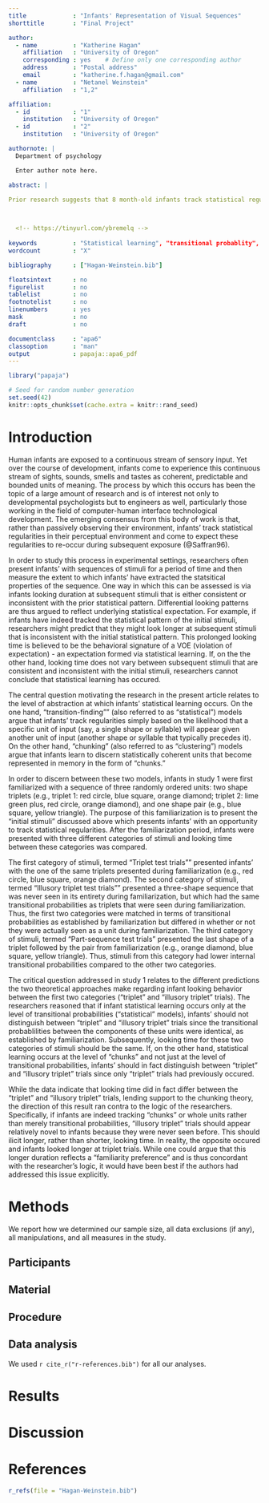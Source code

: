```yaml
---
title             : "Infants' Representation of Visual Sequences"
shorttitle        : "Final Project"

author: 
  - name          : "Katherine Hagan"
    affiliation   : "University of Oregon"
    corresponding : yes    # Define only one corresponding author
    address       : "Postal address"
    email         : "katherine.f.hagan@gmail.com"
  - name          : "Netanel Weinstein"
    affiliation   : "1,2"

affiliation:
  - id            : "1"
    institution   : "University of Oregon"
  - id            : "2"
    institution   : "University of Oregon"

authornote: |
  Department of psychology 

  Enter author note here.

abstract: |

Prior research suggests that 8 month-old infants track statistical regularities in their perceptual environment and come to expect these regularities to re-occur during subsequent exposure (@Saffran96). A central debate in this regard relates to the level of abstraction at which infants' statstical learning occurs.  On the one hand, "transition-finding"" (also referred to as "statistical") models posit that infants' track regularities based on the likelihood that a specific unit of input (say, a single shape or syllable) will appear given another unit of input (another shape or syllable that typically precedes it). On the other hand, "chunking" (also referred to as "clustering") models argue that infants learn to discern statistically coherent units that become represented in memory in the form of "chunks." These two models make different predictions about the ways that infants will respond to novel (rule-abiding or not-rule-abiding) stimuli after being presented with five-minutes of patterned input during a familiarization phase.  Results from this research program indicate that infants' are sensitive to statistically co-occuring chuncks rather than merely to transitional probabilities between lower-level units.  These findings may shed light on the process of lexical acuqisition in infancy since the representation of statistically co-occuring visual chunks demonstrated here may be analagous to the representation of words.


  
  <!-- https://tinyurl.com/ybremelq -->
  
keywords          : "Statistical learning", "transitional probablity", "Chuncking", "Infants"
wordcount         : "X"

bibliography      : ["Hagan-Weinstein.bib"]

floatsintext      : no
figurelist        : no
tablelist         : no
footnotelist      : no
linenumbers       : yes
mask              : no
draft             : no

documentclass     : "apa6"
classoption       : "man"
output            : papaja::apa6_pdf
---
```


```r
library("papaja")
```

```r
# Seed for random number generation
set.seed(42)
knitr::opts_chunk$set(cache.extra = knitr::rand_seed)
```

# Introduction
Human infants are exposed to a continuous stream of sensory input.  Yet over the course of development, infants come to experience this continuous stream of sights, sounds, smells and tastes as coherent, predictable and bounded units of meaning.  The process by which this occurs has been the topic of a large amount of research and is of interest not only to developmental psychologists but to engineers as well, particularly those working in the field of computer-human interface technological development.  The emerging consensus from this body of work is that, rather than passively observing their environment, infants'  track statistical regularities in their perceptual environment and come to expect these regularities to re-occur during subsequent exposure (@Saffran96).

In order to study this process in experimental settings, researchers often present infants' with sequences of stimuli for a period of time and then measure the extent to which infants' have extracted the statsitical properties of the sequence. One way in which this can be assessed is via infants looking duration at subsequent stimuli that is either consistent or inconsistent with the prior statistical pattern.  Differential looking patterns are thus argued to reflect underlying statistical expectation.  For example, if infants have indeed tracked the statistical pattern of the initial stimuli, researchers might predict that they might look longer at subsequent stimuli that is inconsistent with the initial statistical pattern.  This prolonged looking time is believed to be the behavioral signature of a VOE (violation of expectation) - an expectation formed via statistical learning.  If, on the the other hand, looking time does not vary between subsequent stimuli that are consistent and inconsistent with the initial stimuli, researchers cannot conclude that statistical learning has occured.

The central question motivating the research in the present article relates to the level of abstraction at which infants' statistical learning occurs.  On the one hand, "transition-finding"" (also referred to as "statistical") models argue that infants' track regularities simply based on the likelihood that a specific unit of input (say, a single shape or syllable) will appear given another unit of input (another shape or syllable that typically precedes it). On the other hand, "chunking" (also referred to as "clustering") models argue that infants learn to discern statistically coherent units that become represented in memory in the form of "chunks."  

In order to discern between these two models, infants in study 1 were first familiarized with a sequence of three randomly ordered units: two shape triplets (e.g., triplet 1: red circle, blue square, orange diamond; triplet 2: lime green plus, red circle, orange diamond), and one shape pair (e.g., blue square, yellow triangle).  The purpose of this familiarization is to present the "initial stimuli" discussed above which presents infants' with an opportunity to track statistical regularities.    After the familiarization period, infants were presented with three different categories of stimuli and looking time between these categories was compared.  

The first category of stimuli, termed "Triplet test trials"" presented infants' with the one of the same triplets presented during familiarization (e.g., red circle, blue square, orange diamond).  The second category of stimuli, termed "Illusory triplet test trials"" presented a three-shape sequence that was never seen in its entirety during familiarization, but which had the same transitional probabilities as triplets that were seen during familiarization.  Thus, the first two categories were matched in terms of transitional probabilities as established by familiarization but differed in whether or not they were actually seen as a unit during familiarization.  The third category of stimuli, termed "Part-sequence test trials" presented the last shape of a triplet followed by the pair from familiarization (e.g., orange diamond, blue square, yellow triangle). Thus, stimuli from this category had lower internal transitional probabilities compared to the other two categories. 

The critical question addressed in study 1 relates to the different predictions the two theoretical approaches make regarding infant looking behavior between the first two categories ("triplet" and "illusory triplet" trials).  The researchers reasoned that if infant statistical learning occurs only at the level of transitional probabilities ("statistical" models), infants' should not distinguish between "triplet" and "illusory triplet" trials since the transitional probablilities between the components of these units were identical, as established by familiarization.  Subsequently, looking time for these two categories of stimuli should be the same.  If, on the other hand, statistical learning occurs at the level of "chunks" and not just at the level of transitional probabilities, infants' should in fact distinguish between "triplet" and "illusory triplet" trials since only "triplet" trials had previously occured.

While the data indicate that looking time did in fact differ between the "triplet" and "illusory triplet" trials, lending support to the chunking theory, the direction of this result ran contra to the logic of the researchers.  Specifically, if infants are indeed tracking "chunks" or whole units rather than merely transitional probabilities, "illusory triplet" trials should appear relatively novel to infants because they were never seen before.  This should ilicit longer, rather than shorter, looking time.  In reality, the opposite occured and infants looked longer at triplet trials.  While one could argue that this longer duration reflects a "familiarity preference" and is thus concordant with the researcher's logic, it would have been best if the authors had addressed this issue explicitly.  



# Methods
We report how we determined our sample size, all data exclusions (if any), all manipulations, and all measures in the study. <!-- 21-word solution (Simmons, Nelson & Simonsohn, 2012; retrieved from http://ssrn.com/abstract=2160588) -->

## Participants

## Material

## Procedure

## Data analysis
We used `r cite_r("r-references.bib")` for all our analyses.


# Results

# Discussion


\newpage

# References
```r
r_refs(file = "Hagan-Weinstein.bib")
```

\begingroup
\setlength{\parindent}{-0.5in}
\setlength{\leftskip}{0.5in}

<div id = "refs"></div>
\endgroup
